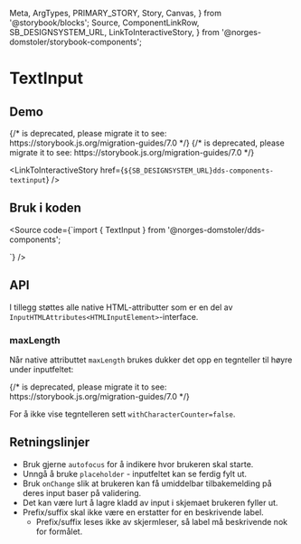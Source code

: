   Meta,
  ArgTypes,
  PRIMARY_STORY,
  Story,
  Canvas,
} from '@storybook/blocks';
  Source,
  ComponentLinkRow,
  SB_DESIGNSYSTEM_URL,
  LinkToInteractiveStory,
} from '@norges-domstoler/storybook-components';

<Meta of={TextInputStories} />

# TextInput

<ComponentLinkRow
  docsHref="https://design.domstol.no/987b33f71/p/8048eb-textinput/b/800765"
  figmaHref="https://www.figma.com/file/ewqSDmkgqDQ5PyOsRp4V5b/?node-id=155%3A38"
  githubHref="https://github.com/domstolene/designsystem/tree/master/components/src/components/TextInput"
/>

## Demo

<Canvas>
  {/* <Story id="dds-components-textinput--default" /> is deprecated, please migrate it to <Story of={referenceToStory} /> see: https://storybook.js.org/migration-guides/7.0 */}

  <Story id="dds-components-textinput--default" />
</Canvas>

<Canvas>
  {/* <Story id="dds-components-textinput--with-label" /> is deprecated, please migrate it to <Story of={referenceToStory} /> see: https://storybook.js.org/migration-guides/7.0 */}

  <Story id="dds-components-textinput--with-label" />
</Canvas>

<LinkToInteractiveStory
  href={`${SB_DESIGNSYSTEM_URL}dds-components-textinput`}
/>

## Bruk i koden

<Source
  code={`import { TextInput } from '@norges-domstoler/dds-components';

<TextInput label="Ledetekst" />
`} />

## API

<ArgTypes story={PRIMARY_STORY} />

I tillegg støttes alle native HTML-attributter som er en del av `InputHTMLAttributes<HTMLInputElement>`-interface.

### maxLength

Når native attributtet `maxLength` brukes dukker det opp en tegnteller til høyre under inputfeltet:

<Canvas>
  {/* <Story id="dds-components-textinput--with-character-count" /> is deprecated, please migrate it to <Story of={referenceToStory} /> see: https://storybook.js.org/migration-guides/7.0 */}

  <Story id="dds-components-textinput--with-character-count" />
</Canvas>

For å ikke vise tegntelleren sett `withCharacterCounter=false`.

## Retningslinjer

- Bruk gjerne `autofocus` for å indikere hvor brukeren skal starte.
- Unngå å bruke `placeholder` - inputfeltet kan se ferdig fylt ut.
- Bruk `onChange` slik at brukeren kan få umiddelbar tilbakemelding på deres input baser på validering.
- Det kan være lurt å lagre kladd av input i skjemaet brukeren fyller ut.
- Prefix/suffix skal ikke være en erstatter for en beskrivende label.
  - Prefix/suffix leses ikke av skjermleser, så label må beskrivende nok for formålet.
